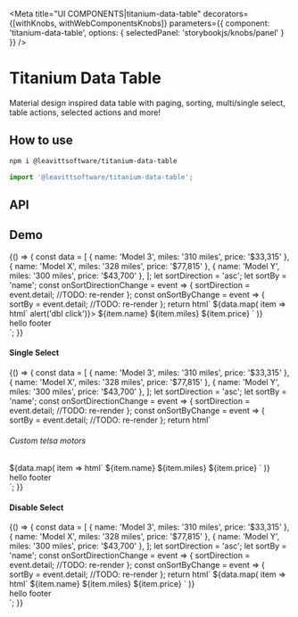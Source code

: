 
<Meta
  title="UI COMPONENTS|titanium-data-table"
  decorators={[withKnobs, withWebComponentsKnobs]}
  parameters={{ component: 'titanium-data-table', options: { selectedPanel: 'storybookjs/knobs/panel' } }}
/>

# Titanium Data Table

Material design inspired data table with paging, sorting, multi/single select, table actions, selected actions and more!

## How to use

```bash
npm i @leavittsoftware/titanium-data-table
```

```js
import '@leavittsoftware/titanium-data-table';
```

## API

<Props of="titanium-data-table" />

## Demo

<Preview withToolbar>
  <Story name="Docs">
    {() => {
      const data = [
        { name: 'Model 3', miles: '310 miles', price: '$33,315' },
        { name: 'Model X', miles: '328 miles', price: '$77,815' },
        { name: 'Model Y', miles: '300 miles', price: '$43,700' },
      ];
      let sortDirection = 'asc';
      let sortBy = 'name';
      const onSortDirectionChange = event => {
        sortDirection = event.detail;
        //TODO: re-render
      };
      const onSortByChange = event => {
        sortBy = event.detail;
        //TODO: re-render
      };
      return html`
        <titanium-data-table .items=${data} count="3" largePages header="Telsa motors">
          <titanium-search-input slot="search-button"></titanium-search-input>
          <mwc-icon-button slot="table-actions" icon="refresh"></mwc-icon-button>
          <mwc-icon-button slot="filter-button" icon="filter_list"></mwc-icon-button>
          <titanium-chip label="Sedan" closeable slot="filters"></titanium-chip>
          <titanium-chip label="SUV" closeable slot="filters"></titanium-chip>
          <titanium-data-table-header
            title="Model"
            @sort-by-changed=${onSortByChange}
            .sortBy=${sortBy}
            .sortDirection=${sortDirection}
            @sort-direction-changed=${onSortDirectionChange}
            large
            column-name="name"
            slot="table-headers"
          ></titanium-data-table-header>
          <titanium-data-table-header
            title="Range"
            @sort-by-changed=${onSortByChange}
            .sortBy=${sortBy}
            .sortDirection=${sortDirection}
            @sort-direction-changed=${onSortDirectionChange}
            desktop
            column-name="miles"
            slot="table-headers"
          ></titanium-data-table-header>
          <titanium-data-table-header
            title="Price"
            @sort-by-changed=${onSortByChange}
            .sortBy=${sortBy}
            .sortDirection=${sortDirection}
            @sort-direction-changed=${onSortDirectionChange}
            right
            column-name="price"
            slot="table-headers"
          ></titanium-data-table-header>
          ${data.map(
            item => html`
              <titanium-data-table-item .item=${item} slot="items" @titanium-data-table-item-navigate=${() => alert('dbl click')}>
                <row-item large x>${item.name}</row-item>
                <row-item desktop>${item.miles}</row-item>
                <row-item right>${item.price}</row-item>
              </titanium-data-table-item>
            `
          )}
          <div slot="footer">hello footer</div>
        </titanium-data-table>
      `;
    }}
  </Story>
</Preview>

#### Single Select

<Preview>
  <Story name="Single Select">
    {() => {
      const data = [
        { name: 'Model 3', miles: '310 miles', price: '$33,315' },
        { name: 'Model X', miles: '328 miles', price: '$77,815' },
        { name: 'Model Y', miles: '300 miles', price: '$43,700' },
      ];
      let sortDirection = 'asc';
      let sortBy = 'name';
      const onSortDirectionChange = event => {
        sortDirection = event.detail;
        //TODO: re-render
      };
      const onSortByChange = event => {
        sortBy = event.detail;
        //TODO: re-render
      };
      return html`
        <titanium-data-table single-select .items=${data} count="3" largePages header="Telsa motors">
          <h6 slot="table-header-text">Custom telsa motors</h6>
          <titanium-search-input slot="search-button"></titanium-search-input>
          <mwc-icon-button slot="table-actions" icon="refresh"></mwc-icon-button>
          <mwc-icon-button slot="filter-button" icon="filter_list"></mwc-icon-button>
          <titanium-chip label="Sedan" closeable slot="filters"></titanium-chip>
          <titanium-chip label="SUV" closeable slot="filters"></titanium-chip>
          <titanium-data-table-header
            title="Model"
            @sort-by-changed=${onSortByChange}
            .sortBy=${sortBy}
            .sortDirection=${sortDirection}
            @sort-direction-changed=${onSortDirectionChange}
            large
            column-name="name"
            slot="table-headers"
          ></titanium-data-table-header>
          <titanium-data-table-header
            title="Range"
            @sort-by-changed=${onSortByChange}
            .sortBy=${sortBy}
            .sortDirection=${sortDirection}
            @sort-direction-changed=${onSortDirectionChange}
            desktop
            column-name="miles"
            slot="table-headers"
          ></titanium-data-table-header>
          <titanium-data-table-header
            title="Price"
            @sort-by-changed=${onSortByChange}
            .sortBy=${sortBy}
            .sortDirection=${sortDirection}
            @sort-direction-changed=${onSortDirectionChange}
            right
            column-name="price"
            slot="table-headers"
          ></titanium-data-table-header>
          ${data.map(
            item => html`
              <titanium-data-table-item .item=${item} slot="items">
                <row-item large x>${item.name}</row-item>
                <row-item desktop>${item.miles}</row-item>
                <row-item right>${item.price}</row-item>
              </titanium-data-table-item>
            `
          )}
          <div slot="footer">hello footer</div>
        </titanium-data-table>
      `;
    }}
  </Story>
</Preview>

#### Disable Select

<Preview>
  <Story name="Disable Select">
    {() => {
      const data = [
        { name: 'Model 3', miles: '310 miles', price: '$33,315' },
        { name: 'Model X', miles: '328 miles', price: '$77,815' },
        { name: 'Model Y', miles: '300 miles', price: '$43,700' },
      ];
      let sortDirection = 'asc';
      let sortBy = 'name';
      const onSortDirectionChange = event => {
        sortDirection = event.detail;
        //TODO: re-render
      };
      const onSortByChange = event => {
        sortBy = event.detail;
        //TODO: re-render
      };
      return html`
        <titanium-data-table disable-select .items=${data} count="3" largePages header="Telsa motors">
          <titanium-search-input slot="search-button"></titanium-search-input>
          <mwc-icon-button slot="table-actions" icon="refresh"></mwc-icon-button>
          <mwc-icon-button slot="filter-button" icon="filter_list"></mwc-icon-button>
          <titanium-chip label="Sedan" closeable slot="filters"></titanium-chip>
          <titanium-chip label="SUV" closeable slot="filters"></titanium-chip>
          <titanium-data-table-header
            title="Model"
            @sort-by-changed=${onSortByChange}
            .sortBy=${sortBy}
            .sortDirection=${sortDirection}
            @sort-direction-changed=${onSortDirectionChange}
            large
            column-name="name"
            slot="table-headers"
          ></titanium-data-table-header>
          <titanium-data-table-header
            title="Range"
            @sort-by-changed=${onSortByChange}
            .sortBy=${sortBy}
            .sortDirection=${sortDirection}
            @sort-direction-changed=${onSortDirectionChange}
            desktop
            column-name="miles"
            slot="table-headers"
          ></titanium-data-table-header>
          <titanium-data-table-header
            title="Price"
            @sort-by-changed=${onSortByChange}
            .sortBy=${sortBy}
            .sortDirection=${sortDirection}
            @sort-direction-changed=${onSortDirectionChange}
            right
            column-name="price"
            slot="table-headers"
          ></titanium-data-table-header>
          ${data.map(
            item => html`
              <titanium-data-table-item disable-select .item=${item} slot="items">
                <row-item large x>${item.name}</row-item>
                <row-item desktop>${item.miles}</row-item>
                <row-item right>${item.price}</row-item>
              </titanium-data-table-item>
            `
          )}
          <div slot="footer">hello footer</div>
        </titanium-data-table>
      `;
    }}
  </Story>
</Preview>
